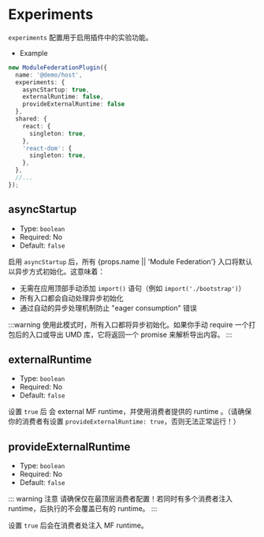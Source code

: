 # Experiments

`experiments` 配置用于启用插件中的实验功能。

- Example

```ts
new ModuleFederationPlugin({
  name: '@demo/host',
  experiments: {
    asyncStartup: true,
    externalRuntime: false,
    provideExternalRuntime: false
  },
  shared: {
    react: {
      singleton: true,
    },
    'react-dom': {
      singleton: true,
    },
  },
  //...
});
```

## asyncStartup

- Type: `boolean`
- Required: No
- Default: `false`

启用 `asyncStartup` 后，所有 {props.name || 'Module Federation'}  入口将默认以异步方式初始化。这意味着：

- 无需在应用顶部手动添加 `import()` 语句（例如 `import('./bootstrap')`）
- 所有入口都会自动处理异步初始化
- 通过自动的异步处理机制防止 "eager consumption" 错误

:::warning
使用此模式时，所有入口都将异步初始化。如果你手动 require 一个打包后的入口或导出 UMD 库，它将返回一个 promise 来解析导出内容。
:::

## externalRuntime

- Type: `boolean`
- Required: No
- Default: `false`

设置 `true` 后 会 external MF runtime，并使用消费者提供的 runtime 。（请确保你的消费者有设置 `provideExternalRuntime: true`，否则无法正常运行！）

## provideExternalRuntime

- Type: `boolean`
- Required: No
- Default: `false`

::: warning 注意
请确保仅在最顶层消费者配置！若同时有多个消费者注入 runtime，后执行的不会覆盖已有的 runtime。
:::

设置 `true` 后会在消费者处注入 MF runtime。

